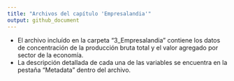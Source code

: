 ```yaml
---
title: "Archivos del capítulo 'Empresalandia'"
output: github_document
---
```


- El archivo incluído en la carpeta "3_Empresalandia" contiene los datos de concentración de la producción bruta total y el valor agregado por sector de la economía.
- La descripción detallada de cada una de las variables se encuentra en la pestaña "Metadata" dentro del archivo.